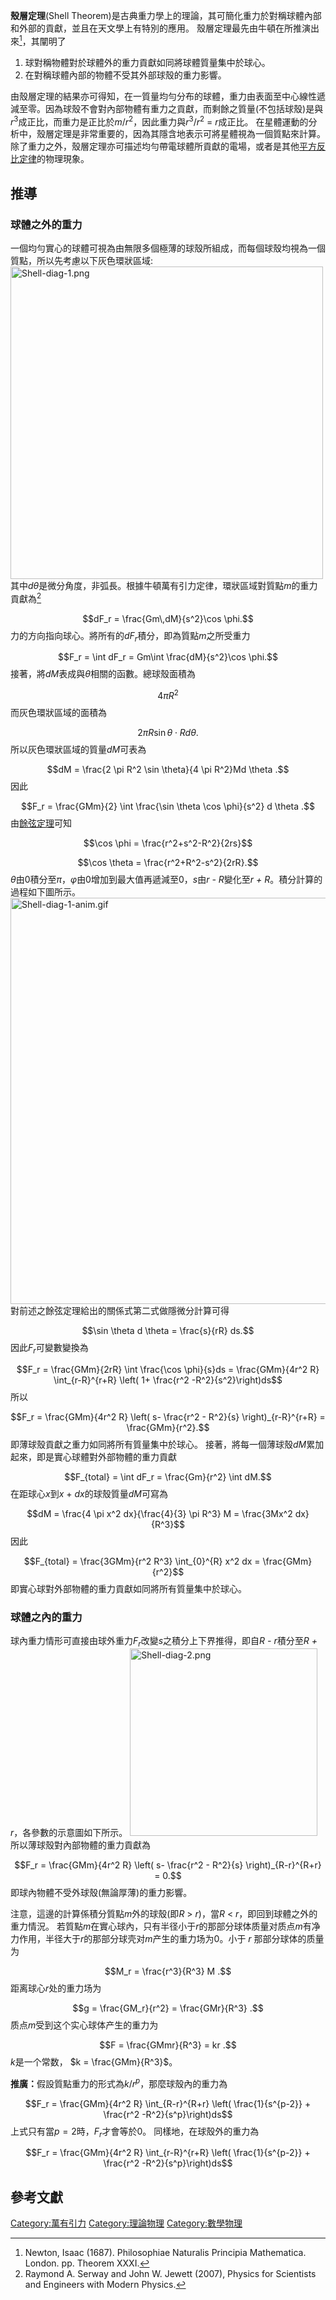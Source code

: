 '''殼層定理'''(Shell Theorem)是古典重力學上的理論，其可簡化重力於對稱球體內部和外部的貢獻，並且在天文學上有特別的應用。
殼層定理最先由牛頓在所推演出來<ref>Newton, Isaac (1687). Philosophiae Naturalis Principia Mathematica. London. pp. Theorem XXXI.</ref>，其闡明了
# 球對稱物體對於球體外的重力貢獻如同將球體質量集中於球心。
# 在對稱球體內部的物體不受其外部球殼的重力影響。
由殼層定理的結果亦可得知，在一質量均勻分布的球體，重力由表面至中心線性遞減至零。因為球殼不會對內部物體有重力之貢獻，而剩餘之質量(不包括球殼)是與''r''<sup>3</sup>成正比，而重力是正比於''m''/''r''<sup>2</sup>，因此重力與''r''<sup>3</sup>/''r''<sup>2</sup> = ''r''成正比。
在星體運動的分析中，殼層定理是非常重要的，因為其隱含地表示可將星體視為一個質點來計算。除了重力之外，殼層定理亦可描述均勻帶電球體所貢獻的電場，或者是其他[[平方反比定律|平方反比定律]]的物理現象。
== 推導 ==
=== 球體之外的重力 ===
一個均勻實心的球體可視為由無限多個極薄的球殼所組成，而每個球殼均視為一個質點，所以先考慮以下灰色環狀區域:
[[File:Shell-diag-1.png|500px]]
其中''dθ''是微分角度，非弧長。根據牛頓萬有引力定律，環狀區域對質點''m''的重力貢獻為<ref> Raymond A. Serway and John W. Jewett (2007), Physics for Scientists and Engineers with Modern Physics.</ref>
:<math>dF_r = \frac{Gm\,dM}{s^2}\cos \phi.</math>
力的方向指向球心。將所有的''dF<sub>r</sub>''積分，即為質點''m''之所受重力
:<math>F_r = \int dF_r = Gm\int \frac{dM}{s^2}\cos \phi.</math>
接著，將''dM''表成與''θ''相關的函數。總球殼面積為
:<math>4 \pi R^2</math>
而灰色環狀區域的面積為
:<math>2 \pi R \sin \theta \cdot Rd\theta .</math>
所以灰色環狀區域的質量''dM''可表為
:<math>dM = \frac{2 \pi R^2 \sin \theta}{4 \pi R^2}Md \theta .</math>
因此
:<math>F_r = \frac{GMm}{2} \int \frac{\sin \theta \cos \phi}{s^2} d \theta .</math>
由[[餘弦定理|餘弦定理]]可知
:<math>\cos \phi = \frac{r^2+s^2-R^2}{2rs}</math>
:<math>\cos \theta = \frac{r^2+R^2-s^2}{2rR}.</math>
''θ''由0積分至''π''，''φ''由0增加到最大值再遞減至0，''s''由''r - R''變化至''r + R''。積分計算的過程如下圖所示。
[[File:Shell-diag-1-anim.gif|650px]]
對前述之餘弦定理給出的關係式第二式做隱微分計算可得
:<math>\sin \theta d \theta = \frac{s}{rR} ds.</math>
因此''F<sub>r</sub>''可變數變換為
:<math>F_r = \frac{GMm}{2rR} \int \frac{\cos \phi}{s}ds = \frac{GMm}{4r^2 R} \int_{r-R}^{r+R} \left( 1+ \frac{r^2 -R^2}{s^2}\right)ds</math>
所以
:<math>F_r = \frac{GMm}{4r^2 R} \left( s- \frac{r^2 - R^2}{s} \right)_{r-R}^{r+R} = \frac{GMm}{r^2}.</math>
即薄球殼貢獻之重力如同將所有質量集中於球心。
接著，將每一個薄球殼''dM''累加起來，即是實心球體對外部物體的重力貢獻
:<math>F_{total} = \int dF_r = \frac{Gm}{r^2} \int dM.</math>
在距球心''x''到''x'' + ''dx''的球殼質量''dM''可寫為
:<math>dM = \frac{4 \pi x^2 dx}{\frac{4}{3} \pi R^3} M = \frac{3Mx^2 dx}{R^3}</math>
因此
:<math>F_{total} = \frac{3GMm}{r^2 R^3} \int_{0}^{R} x^2 dx = \frac{GMm}{r^2}</math>
即實心球對外部物體的重力貢獻如同將所有質量集中於球心。

=== 球體之內的重力 ===
球內重力情形可直接由球外重力''F<sub>r</sub>''改變''s''之積分上下界推得，即自''R - r''積分至''R + r''，各參數的示意圖如下所示。
[[File:Shell-diag-2.png|300px]]
所以薄球殼對內部物體的重力貢獻為
:<math>F_r = \frac{GMm}{4r^2 R} \left( s- \frac{r^2 - R^2}{s} \right)_{R-r}^{R+r} = 0.</math>
即球內物體不受外球殼(無論厚薄)的重力影響。

注意，這邊的計算係積分質點''m''外的球殼(即''R'' > ''r'')，當''R'' < ''r''，即回到球體之外的重力情況。
若質點''m''在實心球內，只有半径小于''r''的那部分球体质量对质点''m''有净力作用，半径大于''r''的那部分球壳对''m''产生的重力场为0。小于 ''r'' 那部分球体的质量为
:<math>M_r = \frac{r^3}{R^3} M .</math>
距离球心''r''处的重力场为
:<math>g = \frac{GM_r}{r^2} = \frac{GMr}{R^3} .</math>
质点''m''受到这个实心球体产生的重力为
:<math>F = \frac{GMmr}{R^3} = kr .</math>
''k''是一个常数， <math>k = \frac{GMm}{R^3} </math>。


'''推廣：'''假設質點重力的形式為<math>k/r^p</math>，那麼球殼內的重力為
:<math>F_r = \frac{GMm}{4r^2 R} \int_{R-r}^{R+r} \left( \frac{1}{s^{p-2}} + \frac{r^2 -R^2}{s^p}\right)ds</math>
上式只有當<math>p = 2</math>時，''F<sub>r</sub>''才會等於0。
同樣地，在球殼外的重力為
:<math>F_r = \frac{GMm}{4r^2 R} \int_{r-R}^{r+R} \left( \frac{1}{s^{p-2}} + \frac{r^2 -R^2}{s^p}\right)ds</math>

== 參考文獻 ==
<references />

[[Category:萬有引力|Category:萬有引力]]
[[Category:理論物理|Category:理論物理]]
[[Category:數學物理|Category:數學物理]]